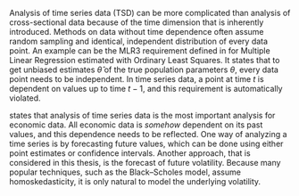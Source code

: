 Analysis of time series data (TSD) can be more complicated than analysis of cross-sectional data because of the time
dimension that is inherently introduced. Methods on data without time dependence often assume random sampling and
identical, independent distribution of every data point. An example can be the MLR3 requirement defined in
\parencite{Wooldridge2020_IntroductoryEconometricsModern} for Multiple Linear Regression estimated with Ordinary Least
Squares. It states that to get unbiased estimates $\hat\theta$ of the true population parameters $\theta$, every data
point needs to be independent. In time series data, a point at time $t$ is dependent on values up to time $t-1$, and
this requirement is automatically violated.

\parencite{HindlsEtAl2018_StatistikaEkonomii} states that analysis of time series data is the most important analysis
for economic data. All economic data is *somehow* dependent on its past values, and this dependence needs to be
reflected. One way of analyzing a time series is by forecasting future values, which can be done using either point
estimates or confidence intervals. Another approach, that is considered in this thesis, is the forecast of future
volatility. Because many popular techniques, such as the Black–Scholes model, assume homoskedasticity, it is only
natural to model the underlying volatility.
